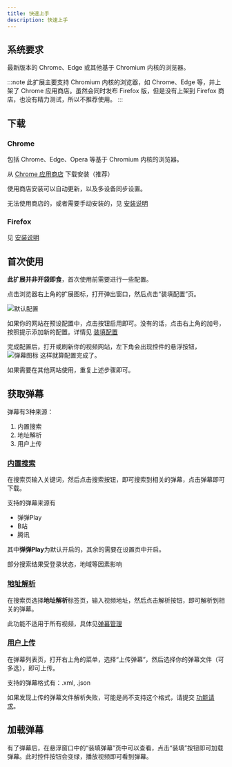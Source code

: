 ```yaml
---
title: 快速上手
description: 快速上手
---
```


## 系统要求

最新版本的 Chrome、Edge 或其他基于 Chromium 内核的浏览器。

:::note
此扩展主要支持 Chromium 内核的浏览器，如 Chrome、Edge 等，并上架了 Chrome 应用商店。虽然会同时发布 Firefox 版，但是没有上架到 Firefox 商店，也没有精力测试，所以不推荐使用。
:::

## 下载

### Chrome

包括 Chrome、Edge、Opera 等基于 Chromium 内核的浏览器。

从 [Chrome 应用商店](https://chromewebstore.google.com/detail/danmaku-anywhere/jnflbkkmffognjjhibkjnomjedogmdpo?hl=zh) 下载安装（推荐）

使用商店安装可以自动更新，以及多设备同步设置。

无法使用商店的，或者需要手动安装的，见 [安装说明](/docs/install#chrome)

### Firefox

见 [安装说明](/docs/install#firefox)

## 首次使用

**此扩展并非开袋即食**，首次使用前需要进行一些配置。

点击浏览器右上角的扩展图标，打开弹出窗口，然后点击“装填配置”页。

![默认配置](../../assets/ui/mount-config-zh-cn.png)

如果你的网站在预设配置中，点击按钮启用即可。没有的话，点击右上角的加号，按照提示添加新的配置。详情见 [装填配置](/docs/mount-profile)

完成配置后，打开或刷新你的视频网站，左下角会出现控件的悬浮按钮，
![弹幕图标](../../assets/ui/fab.png)
这样就算配置完成了。

如果需要在其他网站使用，重复上述步骤即可。

## 获取弹幕

弹幕有3种来源：

1. 内置搜索
2. 地址解析
3. 用户上传

### [内置搜索](/docs/danmaku#内置搜索)

在搜索页输入关键词，然后点击搜索按钮，即可搜索到相关的弹幕，点击弹幕即可下载。

支持的弹幕来源有
- 弹弹Play
- B站
- 腾讯

其中**弹弹Play**为默认开启的，其余的需要在设置页中开启。

部分搜索结果受登录状态，地域等因素影响

### [地址解析](/docs/danmaku#地址解析)

在搜索页选择**地址解析**标签页，输入视频地址，然后点击解析按钮，即可解析到相关的弹幕。

此功能不适用于所有视频，具体见[弹幕管理](/docs/danmaku#地址解析)

### [用户上传](/docs/danmaku#用户上传)

在弹幕列表页，打开右上角的菜单，选择“上传弹幕”，然后选择你的弹幕文件（可多选），即可上传。

支持的弹幕格式有：.xml, .json

如果发现上传的弹幕文件解析失败，可能是尚不支持这个格式，请提交 [功能请求](https://github.com/Mr-Quin/danmaku-anywhere/issues/new)。

## 加载弹幕

有了弹幕后，在悬浮窗口中的“装填弹幕”页中可以查看，点击“装填”按钮即可加载弹幕。此时控件按钮会变绿，播放视频即可看到弹幕。
